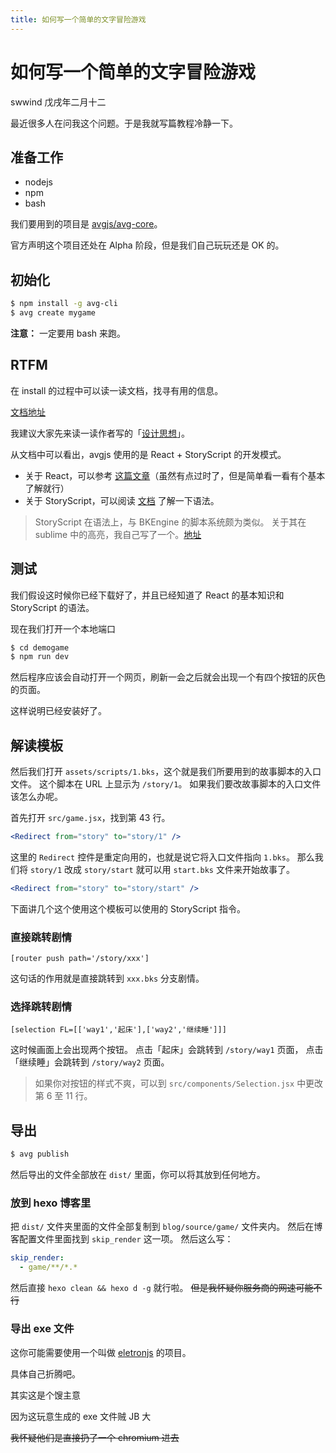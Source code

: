 ```yaml
---
title: 如何写一个简单的文字冒险游戏
---
```


# 如何写一个简单的文字冒险游戏

<div class="info">
  <span>swwind</span>
  <time>戊戌年二月十二</time>
</div>

最近很多人在问我这个问题。于是我就写篇教程冷静一下。

## 准备工作

- nodejs
- npm
- bash

我们要用到的项目是 [avgjs/avg-core](https://github.com/avgjs/avg-core)。

官方声明这个项目还处在 Alpha 阶段，但是我们自己玩玩还是 OK 的。

## 初始化

```bash
$ npm install -g avg-cli
$ avg create mygame
```

**注意：** 一定要用 bash 来跑。

## RTFM

在 install 的过程中可以读一读文档，找寻有用的信息。

[文档地址](https://avgjs.github.io/docs/#/zh/)

我建议大家先来读一读作者写的「[设计思想](https://avgjs.github.io/docs/#/zh/inspiration)」。

从文档中可以看出，avgjs 使用的是 React + StoryScript 的开发模式。

- 关于 React，可以参考 [这篇文章](http://www.ruanyifeng.com/blog/2015/03/react.html)（虽然有点过时了，但是简单看一看有个基本了解就行）
- 关于 StoryScript，可以阅读 [文档](https://avgjs.github.io/docs/#/zh/storyscript) 了解一下语法。

> StoryScript 在语法上，与 BKEngine 的脚本系统颇为类似。
> 关于其在 sublime 中的高亮，我自己写了一个。[地址](https://github.com/swwind/code/blob/master/StoryScript.sublime-syntax)

## 测试

我们假设这时候你已经下载好了，并且已经知道了 React 的基本知识和 StoryScript 的语法。

现在我们打开一个本地端口

```bash
$ cd demogame
$ npm run dev
```

然后程序应该会自动打开一个网页，刷新一会之后就会出现一个有四个按钮的灰色的页面。

这样说明已经安装好了。

## 解读模板

然后我们打开 `assets/scripts/1.bks`，这个就是我们所要用到的故事脚本的入口文件。
这个脚本在 URL 上显示为 `/story/1`。
如果我们要改故事脚本的入口文件该怎么办呢。

首先打开 `src/game.jsx`，找到第 43 行。

```jsx
<Redirect from="story" to="story/1" />
```

这里的 `Redirect` 控件是重定向用的，也就是说它将入口文件指向 `1.bks`。
那么我们将 `story/1` 改成 `story/start` 就可以用 `start.bks` 文件来开始故事了。

```jsx
<Redirect from="story" to="story/start" />
```

下面讲几个这个使用这个模板可以使用的 StoryScript 指令。

### 直接跳转剧情

```storyscript
[router push path='/story/xxx']
```

这句话的作用就是直接跳转到 `xxx.bks` 分支剧情。

### 选择跳转剧情

```storyscript
[selection FL=[['way1','起床'],['way2','继续睡']]]
```

这时候画面上会出现两个按钮。
点击「起床」会跳转到 `/story/way1` 页面，
点击「继续睡」会跳转到 `/story/way2` 页面。

> 如果你对按钮的样式不爽，可以到 `src/components/Selection.jsx` 中更改第 6 至 11 行。

## 导出

```bash
$ avg publish
```

然后导出的文件全部放在 `dist/` 里面，你可以将其放到任何地方。

### 放到 hexo 博客里

把 `dist/` 文件夹里面的文件全部复制到 `blog/source/game/` 文件夹内。
然后在博客配置文件里面找到 `skip_render` 这一项。
然后这么写：

```yaml
skip_render:
  - game/**/*.*
```

然后直接 `hexo clean && hexo d -g` 就行啦。
~~但是我怀疑你服务商的网速可能不行~~

### 导出 exe 文件

这你可能需要使用一个叫做 [eletronjs](https://electronjs.org/) 的项目。

具体自己折腾吧。

<p>
  <span class="truth">其实这是个馊主意</span>
</p>
<p>
  <span class="truth">因为这玩意生成的 exe 文件贼 JB 大</span>
</p>
<p>
  <span class="truth">
    <s>我怀疑他们是直接扔了一个 chromium 进去</s>
  </span>
</p>
